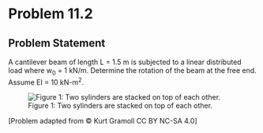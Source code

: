 # Problem 11.2 {.unnumbered}

## Problem Statement

A cantilever beam of length L = 1.5 m is subjected to a linear distributed load where w<sub>0</sub> = 1 kN/m. Determine the rotation of the beam at the free end. Assume EI = 10 kN-m<sup>2</sup>.


![Figure 1: Two sylinders are stacked on top of each other.](images/392.png){fig-alt="A cantilever beam of length L is subjected to a linear distributed load w0."}

\[Problem adapted from © Kurt Gramoll CC BY NC-SA 4.0\]